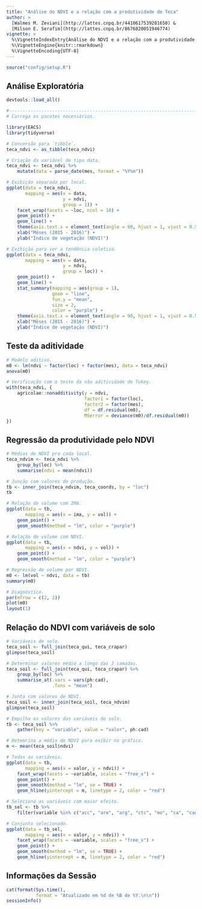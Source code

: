 ```yaml
---
title: "Análise do NDVI e a relação com a produtividade de Teca"
author: >
  [Walmes M. Zeviani](http://lattes.cnpq.br/4410617539281650) &
  [Milson E. Serafim](http://lattes.cnpq.br/8676820051946774)
vignette: >
  %\VignetteIndexEntry{Análise do NDVI e a relação com a produtividade de Teca}
  %\VignetteEngine{knitr::rmarkdown}
  %\VignetteEncoding{UTF-8}
---
```


```r
source("config/setup.R")
```

## Análise Exploratória

```r
devtools::load_all()
```
```r
#-----------------------------------------------------------------------
# Carrega os pacotes necessários.

library(EACS)
library(tidyverse)
```

```r
# Conversão para `tibble`.
teca_ndvi <- as_tibble(teca_ndvi)

# Criação da variável de tipo data.
teca_ndvi <- teca_ndvi %>%
    mutate(data = parse_date(mes, format = "%Y%m"))

# Exibição separada por local.
ggplot(data = teca_ndvi,
       mapping = aes(x = data,
                     y = ndvi,
                     group = 1)) +
    facet_wrap(facets = ~loc, ncol = 10) +
    geom_point() +
    geom_line() +
    theme(axis.text.x = element_text(angle = 90, hjust = 1, vjust = 0.5)) +
    xlab("Mêses (2015 - 2016)") +
    ylab("Índice de vegetação (NDVI)")

# Exibição para ver a tendência coletiva.
ggplot(data = teca_ndvi,
       mapping = aes(x = data,
                     y = ndvi,
                     group = loc)) +
    geom_point() +
    geom_line() +
    stat_summary(mapping = aes(group = 1),
                 geom = "line",
                 fun.y = "mean",
                 size = 2,
                 color = "purple") +
    theme(axis.text.x = element_text(angle = 90, hjust = 1, vjust = 0.5)) +
    xlab("Mêses (2015 - 2016)") +
    ylab("Índice de vegetação (NDVI)")
```

## Teste da aditividade

```r
# Modelo aditivo.
m0 <- lm(ndvi ~ factor(loc) + factor(mes), data = teca_ndvi)
anova(m0)

# Verificação com o teste da não aditividade de Tukey.
with(teca_ndvi, {
    agricolae::nonadditivity(y = ndvi,
                             factor1 = factor(loc),
                             factor2 = factor(mes),
                             df = df.residual(m0),
                             MSerror = deviance(m0)/df.residual(m0))
})
```

## Regressão da produtividade pelo NDVI

```r
# Médias de NDVI pra cada local.
teca_ndvim <- teca_ndvi %>%
    group_by(loc) %>%
    summarise(ndvi = mean(ndvi))

# Junção com valores de produção.
tb <- inner_join(teca_ndvim, teca_coords, by = "loc")
tb

# Relação de volume com IMA.
ggplot(data = tb,
       mapping = aes(x = ima, y = vol)) +
    geom_point() +
    geom_smooth(method = "lm", color = "purple")

# Relação de volume com NDVI.
ggplot(data = tb,
       mapping = aes(x = ndvi, y = vol)) +
    geom_point() +
    geom_smooth(method = "lm", color = "purple")

# Regressão de volume por NDVI.
m0 <- lm(vol ~ ndvi, data = tb)
summary(m0)

# Diagnóstico.
par(mfrow = c(2, 2))
plot(m0)
layout(1)
```

## Relação do NDVI com variáveis de solo

```r
# Variáveis de solo.
teca_soil <- full_join(teca_qui, teca_crapar)
glimpse(teca_soil)

# Determinar valores médio a longo das 3 camadas.
teca_soil <- full_join(teca_qui, teca_crapar) %>%
    group_by(loc) %>%
    summarise_at(.vars = vars(ph:cad),
                 .funs = "mean")

# Junta com valores de NDVI.
teca_soil <- inner_join(teca_soil, teca_ndvim)
glimpse(teca_soil)

# Empilha os valores das variáveis de solo.
tb <- teca_soil %>%
    gather(key = "variable", value = "valor", ph:cad)

# Detemrina a média de NDVI para exibir no gráfico.
m <- mean(teca_soil$ndvi)

# Todas as variáveis.
ggplot(data = tb,
       mapping = aes(x = valor, y = ndvi)) +
    facet_wrap(facets = ~variable, scales = "free_x") +
    geom_point() +
    geom_smooth(method = "lm", se = TRUE) +
    geom_hline(yintercept = m, linetype = 2, color = "red")

# Seleciona as variáveis com maior efeito.
tb_sel <- tb %>%
    filter(variable %in% c("acc", "are", "arg", "ctc", "mo", "ca", "cad"))

# Conjunto selecionado.
ggplot(data = tb_sel,
       mapping = aes(x = valor, y = ndvi)) +
    facet_wrap(facets = ~variable, scales = "free_x") +
    geom_point() +
    geom_smooth(method = "lm", se = TRUE) +
    geom_hline(yintercept = m, linetype = 2, color = "red")
```

## Informações da Sessão

```r
cat(format(Sys.time(),
           format = "Atualizado em %d de %B de %Y.\n\n"))
sessionInfo()
```
<!-- . -->
